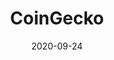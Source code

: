 ---
title: CoinGecko
tag: Tools
status: publish
date: 2020-09-24
slug: CoinGecko is the leading crypto data and analytics provider in world and also an IoTeX Delegate.
website: https://blog.coingecko.com/coingecko-to-run-for-iotex-consensus-delegate/
twitter:
logo: /img/CoinGecko.png
featured_img: https://wp.gcap1.iotex.io/wp-content/uploads/2020/10/coingeko.jpg
telegram:
---